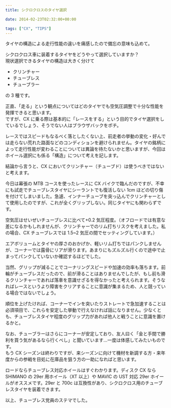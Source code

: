 ---
title: シクロクロスのタイヤ選択

date: 2014-02-23T02:32:00+00:00

tags: ["CX", "TIPS"]
---

タイヤの構造による走行性能の違いを痛感したので備忘の意味も込めて。

シクロクロス車に装着するタイヤをどうやって選択していますか？  
現状選択できるタイヤの構造は大きく分けて

- クリンチャー
- チューブレス
- チューブラー

の 3 種です。

正直、「走る」という観点についてはどのタイヤでも空気圧調整で十分な性能を発揮できると思います。  
ですが、CX に乗る際は基本的に「レースをする」という目的でタイヤ選択をしているでしょう、そうでない人はブラウザバックをポチ。

レースではスピードもなるべく落としたくない上、前走者の挙動の変化・好んでは走らない荒れた路面などのコンディションを避けられません。タイヤの銘柄によって走行性能が変わることについては異論を待たないかと思いますが、今回はホイール選択にも係る「構造」について考えを記します。

結論から言うと、CX においてクリンチャー（チューブド）は使うべきではないと考えます。

今日は幕張の MTB コースを使ったレースに CX バイクで臨んだのですが、不幸にも試走でチューブレスタイヤにシーラントでも復活しない 1cm ほどの切り傷を付けてしまいました。急遽、インナーチューブを突っ込んでクリンチャーとして使用したのですが、これが全くグリップしない。同じタイヤにも関わらずです。

空気圧はせいぜいチューブレスに比べて+0.2 気圧程度。（オフロードでは有意な差になるかもしれませんが、クリンチャーでのリム打ちリスクを考えました。私の場合、CX チューブレスでは 1.5~2 気圧の間でセッティングしています。）

エアボリュームとタイヤの厚さのおかげか、軽いリム打ちではパンクしませんが、コーナーでは露骨にリアが滑ります。あまりにもズルズル行くので途中で止まってパンクしていないか確認するほどでした。

当然、グリップが減ることでコーナリングスピードや加速の効率も落ちます。前輪がチューブレスだったので、前が滑ることはありませんでしたが、もし前も滑るクリンチャーであれば落車を意識せざるを得なかったと考えられます。そうなればレースというより障害をクリアすることに意識が集まるため、人と競っている場合ではないでしょう。

順位を上げたければ、コーナーでインを突いたりストレートで急加速することは必須項目で、これらを安定した挙動で行えなければ話になりません。少なくとも、チューブレスタイヤ程度のグリップ力があれば他人と戦うことに意識を置けるかと。

なお、チューブラーはさらにコーナーが安定しており、友人曰く「金と手間で勝利を買う気があるなら行くべし」と聞いています…一度は体感してみたいものです。  
もう CX シーズンは終わりですが、来シーズンに向けて機材を新調する方・来年度からの参戦を目処に在庫品を狙う方の一助になればと思います。

ロードならチューブレス対応ホイールはすぐわかります。ディスク CX なら SHIMANO の 29er 用ホイール（XT 以上）や MAVIC の UST 対応 29er ホイールがオススメです。29er と 700c は互換性があり、シクロクロス用のチューブレスタイヤを装着できます。

以上、チューブレス党員のステマでした。

<LinkBox isAmazonLink url="https://www.amazon.co.jp/dp/B00DKUM0AA/" />

<LinkBox isAmazonLink url="https://www.amazon.co.jp/dp/B00IRVVUY4/" />

<LinkBox isAmazonLink url="https://www.amazon.co.jp/dp/B00QHS8BQE/" />
